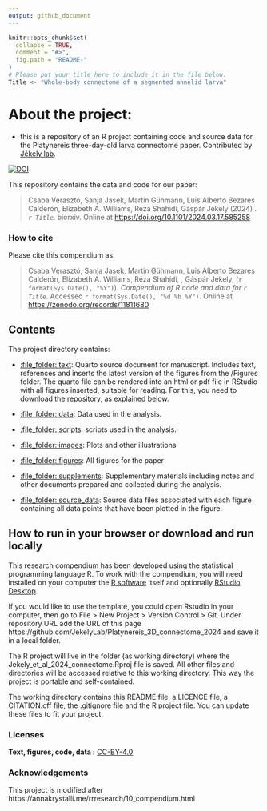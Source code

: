 ```yaml
---
output: github_document
---
```


<!-- README.md is generated from README.Rmd. Please edit that file -->

```r
knitr::opts_chunk$set(
  collapse = TRUE,
  comment = "#>",
  fig.path = "README-"
)
# Please put your title here to include it in the file below.
Title <- "Whole-body connectome of a segmented annelid larva"
```


# About the project: 
- this is a repository of an R project containing code and source data for the Platynereis three-day-old larva connectome paper. Contributed by [Jékely lab](https://www.cos.uni-heidelberg.de/en/research-groups/gaspar-jekely).

[![DOI](https://zenodo.org/badge/773035678.svg)](https://zenodo.org/doi/10.5281/zenodo.10825370)

This repository contains the data and code for our paper:

> Csaba Verasztó, Sanja Jasek, Martin Gühmann, Luis Alberto Bezares Calderón, Elizabeth A. Williams, Réza Shahidi, Gáspár Jékely (2024)
 \. _`r Title`_.  biorxiv. Online at <https://doi.org/10.1101/2024.03.17.585258>

### How to cite

Please cite this compendium as:

> Csaba Verasztó, Sanja Jasek, Martin Gühmann, Luis Alberto Bezares Calderón, Elizabeth A. Williams, Réza Shahidi, , Gáspár Jékely, (`r format(Sys.Date(), "%Y")`). _Compendium of R code and data for `r Title`_. Accessed `r format(Sys.Date(), "%d %b %Y")`. Online at <https://zenodo.org/records/11811680>

## Contents

The project directory contains:

  - [:file\_folder: text](Manuscript.qmd): Quarto source document
    for manuscript. Includes text, references and inserts the latest version of the figures from the /Figures folder. 
The quarto file can be rendered into an html or pdf file in RStudio with all figures inserted, suitable for reading. For this, you need to download the repository, as explained below.
    
  - [:file\_folder: data](/data): Data used in the analysis.
  - [:file\_folder: scripts](/code): scripts used in the analysis.
  - [:file\_folder: images](/pictures): Plots and other
    illustrations  
  - [:file\_folder: figures](/Figures): All figures for the paper
  - [:file\_folder: supplements](/supplements):
    Supplementary materials including notes and other documents
    prepared and collected during the analysis.
  - [:file\_folder: source_data](/source_data):
    Source data files associated with each figure containing all data points that have been plotted in the figure.

## How to run in your browser or download and run locally

This research compendium has been developed using the statistical programming
language R. To work with the compendium, you will need
installed on your computer the [R software](https://cloud.r-project.org/)
itself and optionally [RStudio Desktop](https://rstudio.com/products/rstudio/download/).

If you would like to use the template, you could open Rstudio in your computer, then go to File > New Project > Version Control > Git. Under repository URL add the URL of this page https://github.com/JekelyLab/Platynereis_3D_connectome_2024 and save it in a local folder.

The R project will live in the folder (as working directory) where the Jekely_et_al_2024_connectome.Rproj file is saved. All other files and directories will be accessed relative to this working directory. This way the project is portable and self-contained.

The working directory contains this README file, a LICENCE file, a CITATION.cff file, the .gitignore file and the R project file. You can update these files to fit your project.

### Licenses

**Text, figures, code, data :**  [CC-BY-4.0](http://creativecommons.org/licenses/by/4.0/)

### Acknowledgements

This project is modified after
https://annakrystalli.me/rrresearch/10_compendium.html
